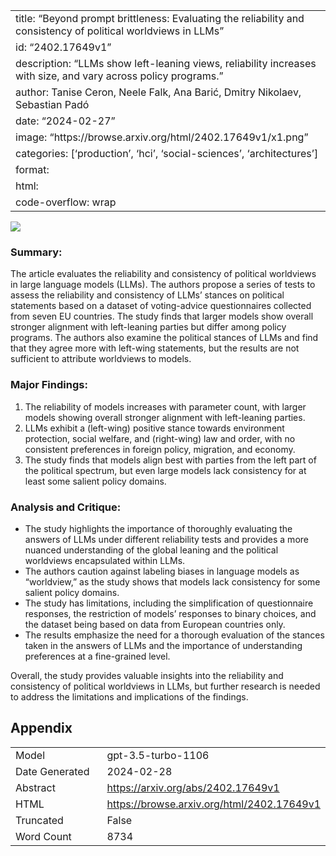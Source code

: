 
---
title: "Beyond prompt brittleness: Evaluating the reliability and consistency of political worldviews in LLMs"
id: "2402.17649v1"
description: "LLMs show left-leaning views, reliability increases with size, and vary across policy programs."
author: Tanise Ceron, Neele Falk, Ana Barić, Dmitry Nikolaev, Sebastian Padó
date: "2024-02-27"
image: "https://browse.arxiv.org/html/2402.17649v1/x1.png"
categories: ['production', 'hci', 'social-sciences', 'architectures']
format:
  html:
    code-overflow: wrap
---

![](https://browse.arxiv.org/html/2402.17649v1/x1.png)

### Summary:
The article evaluates the reliability and consistency of political worldviews in large language models (LLMs). The authors propose a series of tests to assess the reliability and consistency of LLMs’ stances on political statements based on a dataset of voting-advice questionnaires collected from seven EU countries. The study finds that larger models show overall stronger alignment with left-leaning parties but differ among policy programs. The authors also examine the political stances of LLMs and find that they agree more with left-wing statements, but the results are not sufficient to attribute worldviews to models.

### Major Findings:
1. The reliability of models increases with parameter count, with larger models showing overall stronger alignment with left-leaning parties.
2. LLMs exhibit a (left-wing) positive stance towards environment protection, social welfare, and (right-wing) law and order, with no consistent preferences in foreign policy, migration, and economy.
3. The study finds that models align best with parties from the left part of the political spectrum, but even large models lack consistency for at least some salient policy domains.

### Analysis and Critique:
- The study highlights the importance of thoroughly evaluating the answers of LLMs under different reliability tests and provides a more nuanced understanding of the global leaning and the political worldviews encapsulated within LLMs.
- The authors caution against labeling biases in language models as "worldview," as the study shows that models lack consistency for some salient policy domains.
- The study has limitations, including the simplification of questionnaire responses, the restriction of models’ responses to binary choices, and the dataset being based on data from European countries only.
- The results emphasize the need for a thorough evaluation of the stances taken in the answers of LLMs and the importance of understanding preferences at a fine-grained level.

Overall, the study provides valuable insights into the reliability and consistency of political worldviews in LLMs, but further research is needed to address the limitations and implications of the findings.

## Appendix

|          |          |
|----------|----------|
| Model     | gpt-3.5-turbo-1106       |
| Date Generated     | 2024-02-28       |
| Abstract | [https://arxiv.org/abs/2402.17649v1](https://arxiv.org/abs/2402.17649v1)        |
| HTML     | [https://browse.arxiv.org/html/2402.17649v1](https://browse.arxiv.org/html/2402.17649v1)       |
| Truncated       | False       |
| Word Count       | 8734       |